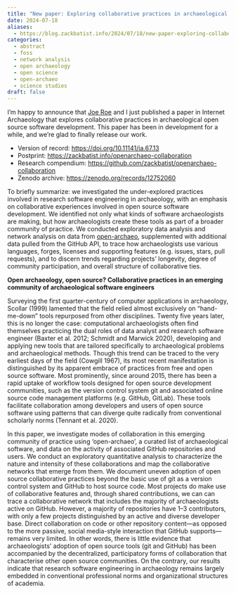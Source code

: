 ```yaml
---
title: "New paper: Exploring collaborative practices in archaeological software development"
date: 2024-07-18
aliases: 
  - https://blog.zackbatist.info/2024/07/18/new-paper-exploring-collaborative-practices-in-archaeological-software-development/
categories: 
  - abstract
  - foss
  - network analysis
  - open archaeology
  - open science
  - open-archaeo
  - science studies
draft: false
---
```


I'm happy to announce that [Joe Roe](https://joeroe.io/) and I just published a paper in Internet Archaeology that explores collaborative practices in archaeological open source software development. This paper has been in development for a while, and we're glad to finally release our work.

- Version of record: [https://doi.org/10.11141/ia.67.13](https://doi.org/10.11141/ia.67.13)
- Postprint: [https://zackbatist.info/openarchaeo-collaboration](https://zackbatist.info/openarchaeo-collaboration)
- Research compendium: [https://github.com/zackbatist/openarchaeo-collaboration](https://github.com/zackbatist/openarchaeo-collaboration)
- Zenodo archive: [https://zenodo.org/records/12752060](https://zenodo.org/records/12752060)

To briefly summarize: we investigated the under-explored practices involved in research software engineering in archaeology, with an emphasis on collaborative experiences involved in open source software development. We identified not only what kinds of software archaeologists are making, but how archaeologists create these tools as part of a broader community of practice. We conducted exploratory data analysis and network analysis on data from [open-archaeo](https://open-archaeo.info/), supplemented with additional data pulled from the GitHub API, to trace how archaeologists use various languages, forges, licenses and supporting features (e.g. issues, stars, pull requests), and to discern trends regarding projects' longevity, degree of community participation, and overall structure of collaborative ties.

**Open archaeology, open source? Collaborative practices in an emerging community of archaeological software engineers**

Surveying the first quarter-century of computer applications in archaeology, Scollar (1999) lamented that the field relied almost exclusively on "hand-me-down" tools repurposed from other disciplines. Twenty five years later, this is no longer the case: computational archaeologists often find themselves practicing the dual roles of data analyst and research software engineer (Baxter et al. 2012; Schmidt and Marwick 2020), developing and applying new tools that are tailored specifically to archaeological problems and archaeological methods. Though this trend can be traced to the very earliest days of the field (Cowgill 1967), its most recent manifestation is distinguished by its apparent embrace of practices from free and open source software. Most prominently, since around 2015, there has been a rapid uptake of workflow tools designed for open source development communities, such as the version control system git and associated online source code management platforms (e.g. GitHub, GitLab). These tools facilitate collaboration among developers and users of open source software using patterns that can diverge quite radically from conventional scholarly norms (Tennant et al. 2020).

In this paper, we investigate modes of collaboration in this emerging community of practice using ‘open-archaeo', a curated list of archaeological software, and data on the activity of associated GitHub repositories and users. We conduct an exploratory quantitative analysis to characterize the nature and intensity of these collaborations and map the collaborative networks that emerge from them. We document uneven adoption of open source collaborative practices beyond the basic use of git as a version control system and GitHub to host source code. Most projects do make use of collaborative features and, through shared contributions, we can can trace a collaborative network that includes the majority of archaeologists active on GitHub. However, a majority of repositories have 1–3 contributors, with only a few projects distinguished by an active and diverse developer base. Direct collaboration on code or other repository content—as opposed to the more passive, social media-style interaction that GitHub supports—remains very limited. In other words, there is little evidence that archaeologists' adoption of open source tools (git and GitHub) has been accompanied by the decentralized, participatory forms of collaboration that characterise other open source communities. On the contrary, our results indicate that research software engineering in archaeology remains largely embedded in conventional professional norms and organizational structures of academia.

